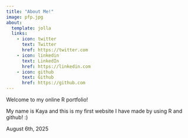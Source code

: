 ```yaml
---
title: "About Me!"
image: pfp.jpg
about:
  template: jolla
  links:
    - icon: twitter
      text: Twitter
      href: https://twitter.com
    - icon: linkedin
      text: LinkedIn
      href: https://linkedin.com
    - icon: github
      text: Github
      href: https://github.com
---
```


Welcome to my online R portfolio!

My name is Kaya and this is my first website I have made by using R and github! :)

August 6th, 2025
